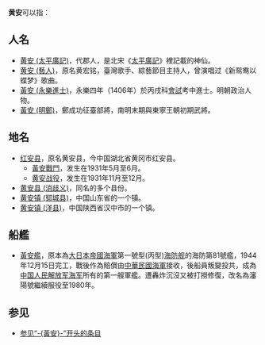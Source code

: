 '''黄安'''可以指：

== 人名 ==
* [[黄安_(太平廣記)|黄安 (太平廣記)]]，代郡人，是北宋《[[s:太平廣記/卷第001|太平廣記]]》裡記載的神仙。
* [[黄安_(藝人)|黄安 (藝人)]]，原名黄宏铭，臺灣歌手、綜藝節目主持人，曾演唱过《新鸳鸯以蝶梦》歌曲。
* [[黃安_(永樂進士)|黃安 (永樂進士)]]，永樂四年（1406年）於丙戌科[[會試|會試]]考中進士。明朝政治人物。
* [[黃安_(明鄭)|黃安 (明鄭)]]，鄭成功征臺部將，南明末期與東寧王朝初期武將。

== 地名 ==
* [[红安县|红安县]]，原名黄安县，今中国湖北省黄冈市红安县。
** [[黃安戰鬥|黃安戰鬥]]，发生在1931年5月至6月。
** [[黄安战役|黄安战役]]，发生在1931年11月至12月。
* [[黄安县_(消歧义)|黄安县 (消歧义)]]，同名的多个县份。
* [[黄安镇_(郓城县)|黄安镇 (郓城县)]]，中国山东省的一个镇。
* [[黄安镇_(洋县)|黄安镇 (洋县)]]，中国陕西省汉中市的一个镇。

== 船艦 ==
* [[黃安艦|黃安艦]]，原本為[[大日本帝國海軍|大日本帝國海軍]]第一號型(丙型)[[海防舰|海防舰]]的海防第81號艦，1944年12月15日完工，戰後作為賠償由[[中華民國海軍|中華民國海軍]]接收，後船員叛變投共，成為[[中国人民解放军海军|中国人民解放军海军]]所有的第一艘軍艦。遭轟炸沉沒又被打撈修復，改名為瀋陽號繼續服役至1980年。

== 参见 ==
* [[Special:PrefixIndex/黃安|参见“-{黃安}-”开头的条目]]

{{disambig|Cat=二字亞洲相關消歧義}}